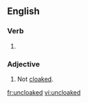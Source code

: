 ==English==

===Verb===
{{head|en|verb form}}

# {{en-past of|uncloak}}

===Adjective===
{{en-adj|-}}

# Not [[cloaked]].

[[fr:uncloaked]]
[[vi:uncloaked]]